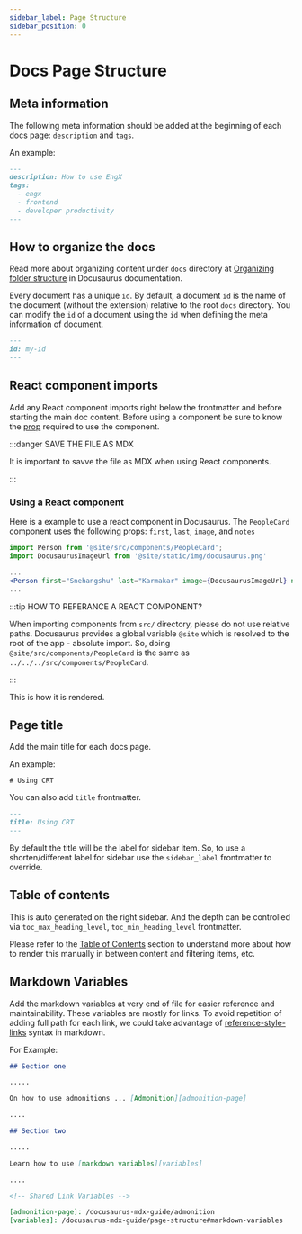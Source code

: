 ```yaml
---
sidebar_label: Page Structure
sidebar_position: 0
---
```



# Docs Page Structure

## Meta information

The following meta information should be added at the beginning of each docs page: `description` and `tags`.

An example:

```markdown
---
description: How to use EngX
tags:
  - engx
  - frontend
  - developer productivity
---
```

## How to organize the docs

Read more about organizing content under `docs` directory at [Organizing folder structure](https://docusaurus.io/docs/create-doc#organizing-folder-structure) in Docusaurus documentation.

Every document has a unique `id`. By default, a document `id` is the name of the document (without the extension) relative to the root `docs` directory.
You can modify the `id` of a document using the `id` when defining the meta information of document.

```markdown
---
id: my-id
---
```

## React component imports

Add any React component imports right below the frontmatter and before starting the main doc content. Before using a component be sure to know the [prop](https://reactjs.org/docs/components-and-props.html) required to use the component. 

:::danger SAVE THE FILE AS MDX

It is important to savve the file as MDX when using React components.

:::

### Using a React component

Here is a example to use a react component in Docusaurus. The `PeopleCard` component uses the following props: `first`, `last`, `image`, and `notes`
```jsx
import Person from '@site/src/components/PeopleCard';
import DocusaurusImageUrl from '@site/static/img/docusaurus.png'

...
<Person first="Snehangshu" last="Karmakar" image={DocusaurusImageUrl} notes= "Instructional Engineer" />
...
```

:::tip HOW TO REFERANCE A REACT COMPONENT?

When importing components from `src/` directory, please do not use relative paths. Docusaurus provides a global variable `@site` which is resolved to the root of the app - absolute import. So, doing `@site/src/components/PeopleCard` is the same as `../../../src/components/PeopleCard`.

:::

This is how it is rendered.

<Person
  first="Snehangshu"
  last="Karmakar"
  image={DocusaurusImageUrl}
  notes="Instructional Engineer"
/>

## Page title

Add the main title for each docs page.

An example:

```
# Using CRT
```

You can also add `title` frontmatter.

```markdown
---
title: Using CRT
---
```

By default the title will be the label for sidebar item. So, to use a shorten/different label for sidebar use the
`sidebar_label` frontmatter to override.

## Table of contents

This is auto generated on the right sidebar. And the depth can be controlled via `toc_max_heading_level`,
`toc_min_heading_level` frontmatter.

Please refer to the [Table of Contents](/docusaurus-mdx-guide/table-of-contents) section to understand more about how to render this manually in between content and filtering items, etc.

## Markdown Variables

Add the markdown variables at very end of file for easier reference and maintainability. These variables are mostly for
links. To avoid repetition of adding full path for each link, we could take advantage of
[reference-style-links](https://daringfireball.net/projects/markdown/syntax#link) syntax in markdown.

For Example:

```markdown
## Section one

.....

On how to use admonitions ... [Admonition][admonition-page]

....

## Section two

.....

Learn how to use [markdown variables][variables]

....

<!-- Shared Link Variables -->

[admonition-page]: /docusaurus-mdx-guide/admonition
[variables]: /docusaurus-mdx-guide/page-structure#markdown-variables
```
